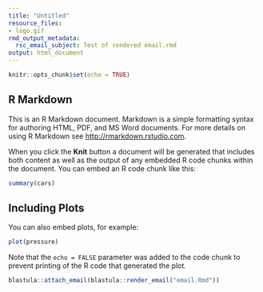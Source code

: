 ```yaml
---
title: "Untitled"
resource_files:
- logo.gif
rmd_output_metadata:
  rsc_email_subject: Test of rendered email.rmd
output: html_document
---
```


```r
knitr::opts_chunk$set(echo = TRUE)
```

## R Markdown

This is an R Markdown document. Markdown is a simple formatting syntax for authoring HTML, PDF, and MS Word documents. For more details on using R Markdown see <http://rmarkdown.rstudio.com>.

When you click the **Knit** button a document will be generated that includes both content as well as the output of any embedded R code chunks within the document. You can embed an R code chunk like this:

```r
summary(cars)
```

## Including Plots

You can also embed plots, for example:

```r
plot(pressure)
```

Note that the `echo = FALSE` parameter was added to the code chunk to prevent printing of the R code that generated the plot.

```r
blastula::attach_email(blastula::render_email("email.Rmd"))
```
